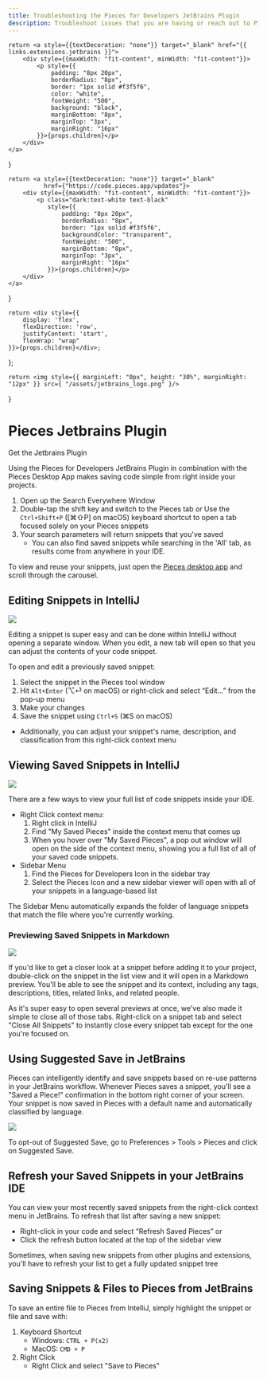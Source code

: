 ```yaml
---
title: Troubleshooting the Pieces for Developers JetBrains Plugin
description: Troubleshoot issues that you are having or reach out to Pieces support to get assistance with the Pieces for Developers JetBrains Plugin
---
```


    return <a style={{textDecoration: "none"}} target="_blank" href="{{ links.extensions.jetbrains }}">
        <div style={{maxWidth: "fit-content", minWidth: "fit-content"}}>
            <p style={{
                padding: "8px 20px",
                borderRadius: "8px",
                border: "1px solid #f3f5f6",
                color: "white",
                fontWeight: "500",
                background: "black",
                marginBottom: "8px",
                marginTop: "3px",
                marginRight: "16px"
            }}>{props.children}</p>
        </div>
    </a>
}

    return <a style={{textDecoration: "none"}} target="_blank"
              href={"https://code.pieces.app/updates"}>
        <div style={{maxWidth: "fit-content", minWidth: "fit-content"}}>
            <p class="dark:text-white text-black"
               style={{
                   padding: "8px 20px",
                   borderRadius: "8px",
                   border: "1px solid #f3f5f6",
                   backgroundColor: "transparent",
                   fontWeight: "500",
                   marginBottom: "8px",
                   marginTop: "3px",
                   marginRight: "16px"
               }}>{props.children}</p>
        </div>
    </a>
}

    return <div style={{
        display: 'flex',
        flexDirection: 'row',
        justifyContent: 'start',
        flexWrap: "wrap"
    }}>{props.children}</div>;
};

    return <img style={{ marginLeft: "0px", height: "30%", marginRight: "12px" }} src={ "/assets/jetbrains_logo.png" }/>
}

<GridFlexRow>
    <h1>Pieces Jetbrains Plugin</h1>
</GridFlexRow>

<GridFlexRow>
    <InstallButton>Get the Jetbrains Plugin</InstallButton>
    <ReleasePill children="Current Version: {{ versions.jetbrains }}"></ReleasePill>
</GridFlexRow>

Using the Pieces for Developers JetBrains Plugin in combination with the Pieces Desktop App makes saving code simple from right inside your projects.

1. Open up the Search Everywhere Window
2. Double-tap the shift key and switch to the Pieces tab _or_ Use the ```Ctrl+Shift+P``` (\[⌘⇧P\] on macOS) keyboard shortcut to open a tab focused solely on your Pieces snippets
3. Your search parameters will return snippets that you've saved
    - You can also find saved snippets while searching in the 'All' tab, as results come from anywhere in your IDE.

To view and reuse your snippets, just open the <a href="{{ links.website.home }}">Pieces desktop app</a> and scroll through the carousel.

## Editing Snippets in IntelliJ
<Image zoom src="https://storage.googleapis.com/pieces_static_resources/jetbrains_marketplace/gifs/EDIT_SNIPPET_JETBRAINS.gif" />

Editing a snippet is super easy and can be done within IntelliJ without opening a separate window. When you edit, a new tab will open so that you can adjust the contents of your code snippet.

To open and edit a previously saved snippet:
1. Select the snippet in the Pieces tool window
2. Hit ```Alt+Enter``` (⌥⏎ on macOS) or right-click and select “Edit…” from the pop-up menu
3. Make your changes
4. Save the snippet using ```Ctrl+S``` (⌘S on macOS)
  - Additionally, you can adjust your snippet's name, description, and classification from this right-click context menu

## Viewing Saved Snippets in IntelliJ

<Image zoom src="https://storage.googleapis.com/pieces_static_resources/jetbrains_marketplace/gifs/TREE_VIEW_JETBRAINS.gif" />

There are a few ways to view your full list of code snippets inside your IDE.
- Right Click context menu:
    1. Right click in IntelliJ
    2. Find "My Saved Pieces" inside the context menu that comes up
    3. When you hover over "My Saved Pieces", a pop out window will open on the side of the context menu, showing you a full list of all of your saved code snippets.
- Sidebar Menu
    1. Find the Pieces for Developers Icon in the sidebar tray
    2. Select the Pieces Icon and a new sidebar viewer will open with all of your snippets in a language-based list

The Sidebar Menu automatically expands the folder of language snippets that match the file where you're currently working. 

### Previewing Saved Snippets in Markdown
<Image zoom src="https://storage.googleapis.com/pieces_static_resources/jetbrains_marketplace/gifs/SMARTDESCRIPTIONS_JETBRAINS.gif" />

If you'd like to get a closer look at a snippet before adding it to your project, double-click on the snippet in the list view and it will open in a Markdown preview. You'll be able to see the snippet and its context, including any tags, descriptions, titles, related links, and related people. 

As it's super easy to open several previews at once, we've also made it simple to close all of those tabs. Right-click on a snippet tab and select "Close All Snippets" to instantly close every snippet tab except for the one you're focused on. 

## Using Suggested Save in JetBrains
Pieces can intelligently identify and save snippets based on re-use patterns in your JetBrains workflow. Whenever Pieces saves a snippet, you'll see a "Saved a Piece!" confirmation in the bottom right corner of your screen. Your snippet is now saved in Pieces with a default name and automatically classified by language.

<Image zoom src="https://storage.googleapis.com/pieces_static_resources/jetbrains_marketplace/gifs/SUGGESTED_SNIPPETS_JETBRAINS.gif" />

To opt-out of Suggested Save, go to Preferences > Tools > Pieces and click on Suggested Save.

## Refresh your Saved Snippets in your JetBrains IDE
You can view your most recently saved snippets from the right-click context menu in JetBrains. To refresh that list after saving a new snippet:
- Right-click in your code and select “Refresh Saved Pieces”
or
- Click the refresh button located at the top of the sidebar view

Sometimes, when saving new snippets from other plugins and extensions, you'll have to refresh your list to get a fully updated snippet tree

## Saving Snippets & Files to Pieces from JetBrains
To save an entire file to Pieces from IntelliJ, simply highlight the snippet or file and save with:
1. Keyboard Shortcut
    - Windows: ```CTRL + P(x2)```
    - MacOS: ```CMD + P```
2. Right Click
    - Right Click and select "Save to Pieces"